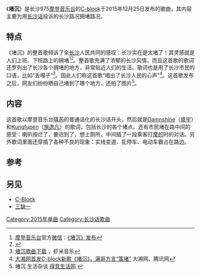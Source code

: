 {{expand|time=2016-02-08T13:46:35+00:00}}
{{refimprove|time=2016-02-08T13:46:35+00:00}}
《'''堵沉'''》是长沙975[[摩登音乐台|摩登音乐台]]的[[C-block|C-block]]于2015年12月25日发布的歌曲，其内容主要为用[[长沙话|长沙话]]投诉的长沙路况拥堵路况。

==特点==
《堵沉》的整首歌倾诉了全[[长沙|长沙]]人民共同的感叹：长沙实在是太堵了！其灵感就是人们上班、下班路上的拥堵<ref>[[摩登音乐台|摩登音乐台]]官方[[微信|微信]]：[http://mp.weixin.qq.com/s?__biz=MjExMTc0NjAyMA==&mid=401055589&idx=1&sn=d15ecdcaff1473ed246063f9e9a92226&scene=1&srcid=1225Hf6udUnMl929PD9SjrCl#rd 《堵沉》发布]</ref><ref>{{Cite web |url=http://www.aiweibang.com/yuedu/79023776.html |title=长沙美食团 |access-date=2016-03-05 |archive-date=2016-03-08 |archive-url=https://web.archive.org/web/20160308134441/http://www.aiweibang.com/yuedu/79023776.html |dead-url=no }}</ref>。整首歌充满了浓郁的长沙风情，而且这首歌的歌词还罗列出了长沙各个拥堵的地方，非常贴近人们的生活。歌词也是用了长沙市民的口语，比如“丢嘎子”<ref>[http://www.xiami.com/song/1775426200 堵沉歌曲下载] {{Wayback|url=http://www.xiami.com/song/1775426200 |date=20160216025407 }}，虾米音乐</ref>。因此人们称这首歌“唱出了长沙人民的心声”<ref>[http://hn.qq.com/a/20160103/016438.htm 大湘网首发C-block新歌《堵沉》，满哥方言“策堵”] {{Wayback|url=http://hn.qq.com/a/20160103/016438.htm |date=20160308202558 }} 大湘网、腾讯网</ref>。这首歌发布之后，网友们纷纷晒自己堵到了哪个地方，还拍了图片<ref>堵沉 生活杂谈 [http://www.deyi.com/thread-8106197-1-1.html 得意生活网] {{Wayback|url=http://www.deyi.com/thread-8106197-1-1.html |date=20170705035933 }}</ref>。

==内容==
{{expand section}}
这首歌以摩登音乐台[[嘻芮|嘻芮]]的普通话化的长沙话开头，然后就是[[Damnshine|Damnshine]]（[[盛宇|盛宇]]）和[[Kungfupen|Kungfupen]]（[[施逸凡|施逸凡]]）的歌词，包括长沙的各个堵点。还有市民堵在路中间的感受：喇叭按烂了，要迟到了，想上厕所。中间插了一段乘客打[[摩的|摩的]]时的对话。另外歌词里面还穿插了各种不良的现象：实线变道、乱停车、电动车霸占在路边。

==参考==
{{reflist}}

==另见==
*[[C-Block|C-Block]]
*[[三缺一|三缺一]]
[[Category:2015年单曲|Category:2015年单曲]]
[[Category:长沙话歌曲|Category:长沙话歌曲]]